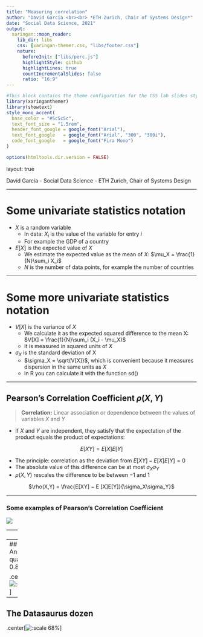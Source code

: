 ```yaml
---
title: "Measuring correlation"
author: "David Garcia <br><br> *ETH Zurich, Chair of Systems Design*"
date: "Social Data Science, 2021"
output:
  xaringan::moon_reader:
    lib_dir: libs 
    css: [xaringan-themer.css, "libs/footer.css"]
    nature:
      beforeInit: ["libs/perc.js"]
      highlightStyle: github
      highlightLines: true
      countIncrementalSlides: false
      ratio: "16:9"
---
```



```r
#This block contains the theme configuration for the CSS lab slides style
library(xaringanthemer)
library(showtext)
style_mono_accent(
  base_color = "#5c5c5c",
  text_font_size = "1.5rem",
  header_font_google = google_font("Arial"),
  text_font_google   = google_font("Arial", "300", "300i"),
  code_font_google   = google_font("Fira Mono")
)
```

```r
options(htmltools.dir.version = FALSE)
```

layout: true

<div class="my-footer"><span>David Garcia - Social Data Science - ETH Zurich, Chair of Systems Design</span></div> 

---

# Some univariate statistics notation


- $X$ is a random variable
  - In data: $X_i$ is the value of the variable for entry $i$
  - For example the GDP of a country

- $E[X]$ is the expected value of $X$
  - We estimate the expected value as the mean of $X$: $\mu_X = \frac{1}{N}\sum_i X_i$
  - $N$ is the number of data points, for example the number of countries

---

# Some more univariate statistics notation

- $V[X]$ is the variance of $X$
  - We calculate it as the expected squared difference to the mean X: $V[X] = \frac{1}{N}\sum_i (X_i - \mu_X)$
  - It is measured in squared units of $X$

- $\sigma_X$ is the standard deviation of X
  -  $\sigma_X = \sqrt{V[X]}$, which is convenient because it measures dispersion in the same units as $X$
  - in R you can calculate it with the function sd()

---

## Pearson's Correlation Coefficient $\rho(X,Y)$

> **Correlation:** Linear association or dependence between the values of variables $X$ and $Y$
 
- If $X$ and $Y$ are independent, they satisfy that the expectation of the product equals the product of expectations:  

<p align=center>
$E[XY] = E[X]E[Y]$  
</p>
- The principle: correlation as the deviation from $E[XY] − E [X]E[Y] = 0$  
- The absolute value of this difference can be at most $\sigma_X\sigma_Y$  
- $\rho(X,Y)$ rescales the difference to be between −1 and 1  

<p align=center>
$\rho(X,Y) = \frac{E[XY] − E [X]E[Y]}{\sigma_X\sigma_Y}$  
</p>
---

### Some examples of Pearson's Correlation Coefficient
![](pearson1.png)

---
![](pearson2.png)

Independent variables will have a correlation close to zero, but a correlation close to zero does not mean independence
---
## Anscombe's quartet  ( $\rho=0.816$ )

.center[![:scale 65%](https://upload.wikimedia.org/wikipedia/commons/thumb/e/ec/Anscombe%27s_quartet_3.svg/638px-Anscombe%27s_quartet_3.svg.png)]
---
## The Datasaurus dozen
.center[![:scale 68%](https://d2f99xq7vri1nk.cloudfront.net/AllDinosGrey_1.png)]
